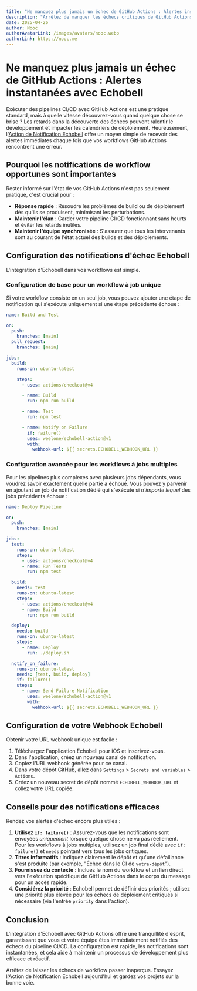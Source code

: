 ```yaml
---
title: "Ne manquez plus jamais un échec de GitHub Actions : Alertes instantanées avec Echobell"
description: "Arrêtez de manquer les échecs critiques de GitHub Actions. Apprenez à configurer des notifications instantanées et en temps réel pour votre pipeline CI/CD en utilisant l'Action de Notification Echobell."
date: 2025-04-26
author: Nooc
authorAvatarLink: /images/avatars/nooc.webp
authorLink: https://nooc.me
---
```


# Ne manquez plus jamais un échec de GitHub Actions : Alertes instantanées avec Echobell

Exécuter des pipelines CI/CD avec GitHub Actions est une pratique standard, mais à quelle vitesse découvrez-vous quand quelque chose se brise ? Les retards dans la découverte des échecs peuvent ralentir le développement et impacter les calendriers de déploiement. Heureusement, l'[Action de Notification Echobell](https://github.com/weelone/echobell-action) offre un moyen simple de recevoir des alertes immédiates chaque fois que vos workflows GitHub Actions rencontrent une erreur.

## Pourquoi les notifications de workflow opportunes sont importantes

Rester informé sur l'état de vos GitHub Actions n'est pas seulement pratique, c'est crucial pour :

- **Réponse rapide** : Résoudre les problèmes de build ou de déploiement dès qu'ils se produisent, minimisant les perturbations.
- **Maintenir l'élan** : Garder votre pipeline CI/CD fonctionnant sans heurts et éviter les retards inutiles.
- **Maintenir l'équipe synchronisée** : S'assurer que tous les intervenants sont au courant de l'état actuel des builds et des déploiements.

## Configuration des notifications d'échec Echobell

L'intégration d'Echobell dans vos workflows est simple.

### Configuration de base pour un workflow à job unique

Si votre workflow consiste en un seul job, vous pouvez ajouter une étape de notification qui s'exécute uniquement si une étape précédente échoue :

```yaml
name: Build and Test

on:
  push:
    branches: [main]
  pull_request:
    branches: [main]

jobs:
  build:
    runs-on: ubuntu-latest

    steps:
      - uses: actions/checkout@v4

      - name: Build
        run: npm run build

      - name: Test
        run: npm test

      - name: Notify on Failure
        if: failure()
        uses: weelone/echobell-action@v1
        with:
          webhook-url: ${{ secrets.ECHOBELL_WEBHOOK_URL }}
```

### Configuration avancée pour les workflows à jobs multiples

Pour les pipelines plus complexes avec plusieurs jobs dépendants, vous voudrez savoir exactement quelle partie a échoué. Vous pouvez y parvenir en ajoutant un job de notification dédié qui s'exécute si _n'importe lequel_ des jobs précédents échoue :

```yaml
name: Deploy Pipeline

on:
  push:
    branches: [main]

jobs:
  test:
    runs-on: ubuntu-latest
    steps:
      - uses: actions/checkout@v4
      - name: Run Tests
        run: npm test

  build:
    needs: test
    runs-on: ubuntu-latest
    steps:
      - uses: actions/checkout@v4
      - name: Build
        run: npm run build

  deploy:
    needs: build
    runs-on: ubuntu-latest
    steps:
      - name: Deploy
        run: ./deploy.sh

  notify_on_failure:
    runs-on: ubuntu-latest
    needs: [test, build, deploy]
    if: failure()
    steps:
      - name: Send Failure Notification
        uses: weelone/echobell-action@v1
        with:
          webhook-url: ${{ secrets.ECHOBELL_WEBHOOK_URL }}
```

## Configuration de votre Webhook Echobell

Obtenir votre URL webhook unique est facile :

1.  Téléchargez l'application Echobell pour iOS et inscrivez-vous.
2.  Dans l'application, créez un nouveau canal de notification.
3.  Copiez l'URL webhook générée pour ce canal.
4.  Dans votre dépôt GitHub, allez dans `Settings` > `Secrets and variables` > `Actions`.
5.  Créez un nouveau secret de dépôt nommé `ECHOBELL_WEBHOOK_URL` et collez votre URL copiée.

## Conseils pour des notifications efficaces

Rendez vos alertes d'échec encore plus utiles :

1.  **Utilisez `if: failure()`** : Assurez-vous que les notifications sont envoyées _uniquement_ lorsque quelque chose ne va pas réellement. Pour les workflows à jobs multiples, utilisez un job final dédié avec `if: failure()` et `needs` pointant vers tous les jobs critiques.
2.  **Titres informatifs** : Indiquez clairement le dépôt et qu'une défaillance s'est produite (par exemple, "Échec dans le CI de `votre-dépôt`").
3.  **Fournissez du contexte** : Incluez le nom du workflow et un lien direct vers l'exécution spécifique de GitHub Actions dans le corps du message pour un accès rapide.
4.  **Considérez la priorité** : Echobell permet de définir des priorités ; utilisez une priorité plus élevée pour les échecs de déploiement critiques si nécessaire (via l'entrée `priority` dans l'action).

## Conclusion

L'intégration d'Echobell avec GitHub Actions offre une tranquillité d'esprit, garantissant que vous et votre équipe êtes immédiatement notifiés des échecs du pipeline CI/CD. La configuration est rapide, les notifications sont instantanées, et cela aide à maintenir un processus de développement plus efficace et réactif.

Arrêtez de laisser les échecs de workflow passer inaperçus. Essayez l'Action de Notification Echobell aujourd'hui et gardez vos projets sur la bonne voie.

